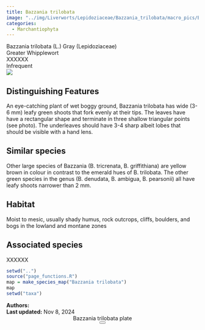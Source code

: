 ```yaml
---
title: Bazzania trilobata
image: "../img/Liverworts/Lepidoziaceae/Bazzania_trilobata/macro_pics/Bazzania_trilobata_JR_01.jpg"
categories:
  - Marchantiophyta
---
```


<div class="info-panel">
 <div class="info-top">
  <div class="taxon-scientific"><span class="taxon-name">Bazzania trilobata</span> <span class="taxon-authority">(L.) Gray</span> <span class="taxon-family">(Lepidoziaceae)</span></div>
  <div class="taxon-common">Greater Whipplewort</div>
 </div>
 <div class="info-bottom">
  <div class="taxon-qnd">XXXXXX</div>
  <div class="taxon-abundance">Infrequent</div>
 </div>
</div>
<div class="imerss-content-frame">
 <div class="imerss-image-header">
  <div class="imerss-image-holder imerss-column-left" data-toggle="tooltip" style="background-image: url(../img/Liverworts/Lepidoziaceae/Bazzania_trilobata/macro_pics/Bazzania_trilobata_JR_01.jpg)" title="John Reynolds">
  </div>

  <div class="imerss-image-holder imerss-column-right" data-toggle="tooltip" style="background-image: url(../img/Liverworts/Lepidoziaceae/Bazzania_trilobata/macro_pics/Bazzania_trilobata_JR_03.jpg)" title="John Reynolds">
  </div>
 
 </div>
 <div class="imerss-content-lower">
  <div class="imerss-column-left">
  <div class="tab-microscope" data-micromodal-trigger="modal-plate">
  <img src="../img/bryo guide microscope.png"/>
  </div>

<h2>Distinguishing Features</h2>

An eye-catching plant of wet boggy ground, Bazzania trilobata has wide (3-6 mm) leafy green shoots that fork evenly at their tips. The leaves have have a rectangular shape and terminate in three shallow triangular points (see photo). The underleaves should have 3-4 sharp albeit lobes that should be visible with a hand lens. 

<h2>Similar species</h2>

Other large species of Bazzania (B. tricrenata, B. griffithiana) are yellow brown in colour in contrast to the emerald hues of B. trilobata. The other green species in the genus (B. denudata, B. ambigua, B. pearsonii) all have leafy shoots narrower than 2 mm. 

<h2>Habitat</h2>

Moist to mesic, usually shady humus, rock outcrops, cliffs, boulders, and bogs in the lowland and montane zones

<h2>Associated species</h2>

XXXXXX
</div>

<div class="imerss-column-right">

<div class="imerss-image-holder imerss-column-right" data-toggle="tooltip" style="background-image: url(../img/Liverworts/Lepidoziaceae/Bazzania_trilobata/macro_pics/Bazzania_trilobata_JR_02.jpg)" title="John Reynolds">
</div>

<div class="imerss-map-holder">
```r
setwd("..")
source("page_functions.R")
map = make_species_map("Bazzania trilobata")
map
setwd("taxa")
```
</div>

</div>

</div>
</div>

<div class="taxon-footer">
 <div class="taxon-authors"><b>Authors:</b> <span></span></div>
 <div class="taxon-update"><b>Last updated:</b> <span>Nov 8, 2024</span></div>
</div>

<div class="modal micromodal-slide" id="modal-plate" aria-hidden="true">
 <div class="modal__overlay" tabindex="-1" data-micromodal-close>
  <div class="modal__container" role="dialog" aria-modal="true" aria-labelledby="modal-plate-title" >
   <header class="modal__header">
   <div class="modal__title" id="modal-plate-title">
  Bazzania trilobata plate
   </div>
   <button class="modal__close" aria-label="Close" data-micromodal-close></button>
   </header>
  <div class="modal__content" id="modal-plate-content">
   <div class="imerss-image-holder" data-toggle="tooltip" style="background-image: url(../img/XXXXX)" title="XXXXX">
  </div>
  </div>
  </div>
 </div>
</div>

<script src="../js/micromodal.min.js"></script>
<link href="../css/style-taxon.css" rel="stylesheet">
<link href="../css/micromodal.css" rel="stylesheet">

<script>
MicroModal.init();
</script>


